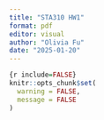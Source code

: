 ```yaml
---
title: "STA310 HW1"
format: pdf
editor: visual
author: "Olivia Fu"
date: "2025-01-20"
---
```


```r
{r include=FALSE}
knitr::opts_chunk$set(
  warning = FALSE,
  message = FALSE
)
```

